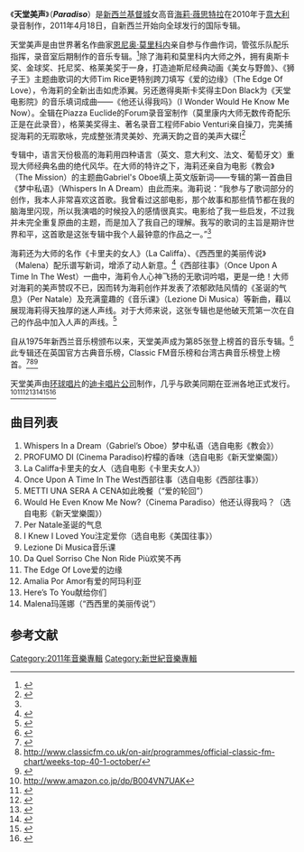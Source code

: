 {{Infobox album
| name       = 天堂美声
| type       = [[錄音室專輯|錄音室專輯]]
| artist     = [[海莉·薇思特拉|海莉·薇思特拉]]
| cover      = Paradiso Album cover.jpg
| released   = 2011
| recorded   = 
| genre      = [[古典音乐|古典音乐]]、[[流行音乐|流行音乐]]
| length     = 
| label      = [[迪卡唱片公司|迪卡唱片公司]]，[[环球音乐|环球音乐]]
| producer   = 
| reviews    = 
| prev_title = 
| prev_year  = 
| next_title = 
| next_year  = 
}}
《'''天堂美声'''》（'''''Paradiso'''''）是[[新西兰|新西兰]][[基督城|基督城]]女高音[[海莉·薇思特拉|海莉·薇思特拉]]在2010年于[[意大利|意大利]]录音制作，2011年4月18日，自新西兰开始向全球发行的国际专辑。

天堂美声是由世界著名作曲家[[恩尼奥·莫里科内|恩尼奥·莫里科内]]亲自参与作曲作词，管弦乐队配乐指挥，录音室后期制作的音乐专辑。<ref>{{Cite web |url=http://www.marbecks.co.nz/detail/index.lsd?catalogID=621881 |title=存档副本 |access-date=2011-04-25 |archive-date=2011-09-29 |archive-url=https://web.archive.org/web/20110929202933/http://www.marbecks.co.nz/detail/index.lsd?catalogID=621881 |dead-url=no }}</ref>除了海莉和莫里科内大师之外，拥有奥斯卡奖、金球奖、托尼奖、格莱美奖于一身，打造迪斯尼经典动画《美女与野兽》、《狮子王》主题曲歌词的大师Tim Rice更特别跨刀填写《爱的边缘》（The Edge Of Love），令海莉的全新出击如虎添翼。另还邀得奥斯卡奖得主Don Black为《天堂电影院》的音乐填词成曲――《他还认得我吗》（I Wonder Would He Know Me Now）。全辑在Piazza Euclide的Forum录音室制作（莫里康内大师无数传奇配乐正是在此录音），格莱美奖得主、著名录音工程师Fabio Venturi亲自操刀，完美捕捉海莉的无瑕歌咏，完成整张清灵美妙、充满天韵之音的美声大碟!<ref name="fashion.ce.cn archives">{{cite web |url=http://fashion.ce.cn/music/201109/28/t20110928_22726118.shtml |title=存档副本 |accessdate=2011-12-25 |deadurl=yes |archiveurl=https://web.archive.org/web/20120405064224/http://fashion.ce.cn/music/201109/28/t20110928_22726118.shtml |archivedate=2012-04-05 }}</ref>

专辑中，语言天份极高的海莉用四种语言（英文、意大利文、法文、葡萄牙文）重现大师经典名曲的绝代风华。在大师的特许之下，海莉还亲自为电影《教会》（The Mission）的主题曲Gabriel's Oboe填上英文版新词――专辑的第一首曲目《梦中私语》（Whispers In A Dream）由此而来。海莉说：“我参与了歌词部分的创作，我本人非常喜欢这首歌。我曾看过这部电影，那个故事和那些情节都在我的脑海里闪现，所以我演唱的时候投入的感情很真实。电影给了我一些启发，不过我并未完全重复原曲的主题，而是加入了我自己的理解。我写的歌词的主旨是期许世界和平，这首歌是这张专辑中我个人最钟意的作品之一。”<ref name="fashion.ce.cn archives" />

海莉还为大师的名作《卡里夫的女人》（La Califfa）、《西西里的美丽传说》（Malena）配乐谱写新词，增添了动人新意。<ref>{{Cite web |url=http://www.hayley-westenra-international.com/content/hwi-archives-1996-2009 |title=存档副本 |access-date=2011-04-25 |archive-date=2012-09-05 |archive-url=https://archive.is/20120905074047/http://www.hayley-westenra-international.com/content/hwi-archives-1996-2009 |dead-url=no }}</ref>《西部往事》（Once Upon A Time In The West）一曲中，海莉令人心神飞扬的无歌词吟唱，更是一绝！大师对海莉的美声赞叹不已，因而转为海莉创作并发表了浓郁欧陆风情的《圣诞的气息》（Per Natale）及充满童趣的《音乐课》（Lezione Di Musica）等新曲，藉以展现海莉得天独厚的迷人声线。对于大师来说，这张专辑也是他破天荒第一次在自己的作品中加入人声的声线。<ref>{{Cite web |url=http://www.chinadaily.com.cn/hqgj/jryw/2011-09-28/content_3924021.html |title=存档副本 |access-date=2011-10-07 |archive-date=2017-07-07 |archive-url=https://web.archive.org/web/20170707132422/http://www.chinadaily.com.cn/hqgj/jryw/2011-09-28/content_3924021.html |dead-url=no }}</ref>

自从1975年新西兰音乐榜颁布以来，天堂美声成为第85张登上榜首的音乐专辑。<ref>{{Cite web |url=http://www.amplifier.co.nz/news/70462/hayley-westenra-breaks-record-of-no-1-albums.html |title=存档副本 |access-date=2011-05-17 |archive-date=2011-05-19 |archive-url=https://web.archive.org/web/20110519011318/http://www.amplifier.co.nz/news/70462/hayley-westenra-breaks-record-of-no-1-albums.html |dead-url=yes }}</ref> 此专辑还在英国官方古典音乐榜，Classic FM音乐榜和台湾古典音乐榜登上榜首。<ref>{{Cite web |url=http://www.theofficialcharts.com/classical-artists-albums-chart/ |title=存档副本 |access-date=2011-10-08 |archive-date=2012-01-25 |archive-url=https://web.archive.org/web/20120125005847/http://www.theofficialcharts.com/classical-artists-albums-chart/ |dead-url=no }}</ref><ref>http://www.classicfm.co.uk/on-air/programmes/official-classic-fm-chart/weeks-top-40-1-october/</ref><ref>{{Cite web |url=http://www.g-music.com.tw/GMusicBillboard5.aspx |title=存档副本 |access-date=2011-10-14 |archive-date=2014-10-06 |archive-url=https://web.archive.org/web/20141006124721/http://www.g-music.com.tw/GMusicBillboard5.aspx |dead-url=no }}</ref>

天堂美声由[[环球唱片|环球唱片]]的[[迪卡唱片公司|迪卡唱片公司]]制作，几乎与欧美同期在亚洲各地正式发行。<ref>http://www.amazon.co.jp/dp/B004VN7UAK</ref><ref>{{Cite web |url=http://www.books.com.tw/exep/cdfile.php?item=0020152404 |title=存档副本 |access-date=2011-10-10 |archive-date=2016-05-13 |archive-url=https://web.archive.org/web/20160513025603/http://www.books.com.tw/exep/cdfile.php?item=0020152404 |dead-url=no }}</ref><ref>{{Cite web |url=http://www.amazon.cn/%E6%B5%B7%E8%8E%89%C2%B7%E9%9F%A6%E6%96%AF%E7%89%B9%E6%8B%89-%E5%A4%A9%E5%A0%82%E7%BE%8E%E5%A3%B0-Paradiso/dp/B005MM9KTS |title=存档副本 |access-date=2011-10-10 |archive-date=2016-03-04 |archive-url=https://web.archive.org/web/20160304195540/http://www.amazon.cn/%E6%B5%B7%E8%8E%89%C2%B7%E9%9F%A6%E6%96%AF%E7%89%B9%E6%8B%89-%E5%A4%A9%E5%A0%82%E7%BE%8E%E5%A3%B0-Paradiso/dp/B005MM9KTS |dead-url=no }}</ref><ref>{{Cite web |url=http://product.dangdang.com/product.aspx?product_id=22513824 |title=存档副本 |access-date=2011-10-10 |archive-date=2012-04-02 |archive-url=https://web.archive.org/web/20120402043551/http://product.dangdang.com/product.aspx?product_id=22513824 |dead-url=no }}</ref><ref>{{Cite web |url=http://mvd.360buy.com/20047211.html#none |title=存档副本 |access-date=2011-10-12 |archive-date=2011-12-27 |archive-url=https://web.archive.org/web/20111227095348/http://mvd.360buy.com/20047211.html#none |dead-url=no }}</ref><ref>{{Cite web |url=http://www.wfjsd.com/list_788849997.htm |title=存档副本 |access-date=2011-10-10 |archive-date=2019-07-29 |archive-url=https://web.archive.org/web/20190729184711/http://www.wfjsd.com/list_788849997.htm |dead-url=no }}</ref><ref>{{Cite web |url=http://www.bookschina.com/5297581.htm |title=存档副本 |access-date=2011-10-10 |archive-date=2019-07-25 |archive-url=https://web.archive.org/web/20190725110850/http://www.bookschina.com/5297581.htm |dead-url=no }}</ref>

==曲目列表==
#Whispers In a Dream（Gabriel’s Oboe）梦中私语（选自电影《教会》）
#PROFUMO DI (Cinema Paradiso)柠檬的香味（选自电影《新天堂樂園》）
#La Califfa卡里夫的女人（选自电影《卡里夫女人》）
#Once Upon A Time In The West西部往事（选自电影《西部往事》）
#METTI UNA SERA A CENA如此晚餐（“爱的轮回”） 
#Would He Even Know Me Now?（Cinema Paradiso）他还认得我吗？（选自电影《新天堂樂園》）
#Per Natale圣诞的气息
#I Knew I Loved You注定爱你（选自电影《美国往事》）
#Lezione Di Musica音乐课
#Da Quel Sorriso Che Non Ride Più欢笑不再
#The Edge Of Love爱的边缘
#Amalia Por Amor有爱的阿玛利亚 
#Here’s To You献给你们 
#Malena玛莲娜（“西西里的美丽传说”）

==参考文献==
{{reflist}}

[[Category:2011年音樂專輯|Category:2011年音樂專輯]]
[[Category:新世紀音樂專輯|Category:新世紀音樂專輯]]